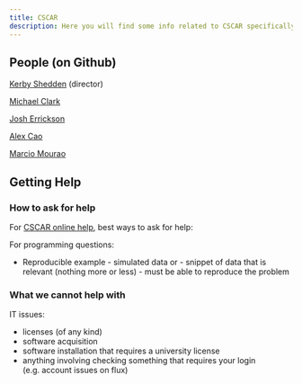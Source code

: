 ```yaml
---
title: CSCAR 
description: Here you will find some info related to CSCAR specifically.
---
```



## People (on Github)

[Kerby Shedden](https://github.com/kshedden) (director)

[Michael Clark](https://github.com/m-clark)

[Josh Errickson](https://github.com/josherrickson)

[Alex Cao](https://github.com/caocscar)

[Marcio Mourao](https://github.com/marcio-mourao)


## Getting Help

### How to ask for help

For [CSCAR online help](http://cscar.research.umich.edu/contact-us/), best ways to ask for help:

For programming questions:

- Reproducible example
	  - simulated data or
	  - snippet of data that is relevant (nothing more or less)
	  - must be able to reproduce the problem


### What we cannot help with

IT issues:

- licenses (of any kind)
- software acquisition 
- software installation that requires a university license 
- anything involving checking something that requires your login (e.g. account issues on flux)
